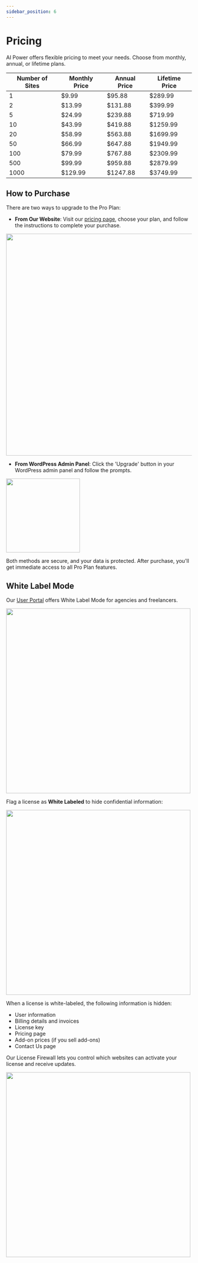 ```yaml
---
sidebar_position: 6
---
```



# Pricing

AI Power offers flexible pricing to meet your needs. Choose from monthly, annual, or lifetime plans.

| Number of Sites | Monthly Price | Annual Price | Lifetime Price |
| --------------- | ------------- | ------------ | -------------- |
| 1               | $9.99         | $95.88       | $289.99        |
| 2               | $13.99        | $131.88      | $399.99        |
| 5               | $24.99        | $239.88      | $719.99        |
| 10              | $43.99        | $419.88      | $1259.99       |
| 20              | $58.99        | $563.88      | $1699.99       |
| 50              | $66.99        | $647.88      | $1949.99       |
| 100             | $79.99        | $767.88      | $2309.99       |
| 500             | $99.99        | $959.88      | $2879.99       |
| 1000            | $129.99       | $1247.88     | $3749.99       |

## How to Purchase

There are two ways to upgrade to the Pro Plan:

- **From Our Website**: Visit our [pricing page](https://aipower.org/pricing/), choose your plan, and follow the instructions to complete your purchase.

<img src={UpgradeButtonSite} width="600"/>

- **From WordPress Admin Panel**: Click the 'Upgrade' button in your WordPress admin panel and follow the prompts.

<img src={UpgradeButton} width="200"/>

Both methods are secure, and your data is protected. After purchase, you'll get immediate access to all Pro Plan features.

## White Label Mode

Our [User Portal](/docs/getting-started/user-portal.md) offers White Label Mode for agencies and freelancers.

<img src={WhiteLabel} width="500"/>

Flag a license as **White Labeled** to hide confidential information:

<img src={WhiteLabel2} width="500"/>

When a license is white-labeled, the following information is hidden:

- User information
- Billing details and invoices
- License key
- Pricing page
- Add-on prices (if you sell add-ons)
- Contact Us page

Our License Firewall lets you control which websites can activate your license and receive updates.

<img src={License} width="500"/>
